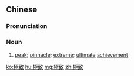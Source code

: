 ==Chinese==
{{zh-forms|s=极致}}

===Pronunciation===
{{zh-pron
|m=jízhì
|mn=ke̍k-tì
|cat=n
}}

===Noun===
{{zh-noun}}

# [[peak]]; [[pinnacle]]; [[extreme]]; [[ultimate]] [[achievement]]

[[ko:極致]]
[[hu:極致]]
[[mg:極致]]
[[zh:極致]]